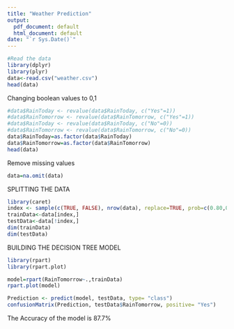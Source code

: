 ---
title: "Weather Prediction"
output:
  pdf_document: default
  html_document: default
date: "`r Sys.Date()`"
---

```{r}
#Read the data 
library(dplyr)
library(plyr)
data<-read.csv("weather.csv")
head(data)
```

Changing boolean values to 0,1
```{r}
#data$RainToday <- revalue(data$RainToday, c("Yes"=1))
#data$RainTomorrow <- revalue(data$RainTomorrow, c("Yes"=1))
#data$RainToday <- revalue(data$RainToday, c("No"=0))
#data$RainTomorrow <- revalue(data$RainTomorrow, c("No"=0))
data$RainToday=as.factor(data$RainToday)
data$RainTomorrow=as.factor(data$RainTomorrow)
head(data)
```


Remove missing values
```{r}
data=na.omit(data)
```
SPLITTING THE DATA
```{r}
library(caret)
index <- sample(c(TRUE, FALSE), nrow(data), replace=TRUE, prob=c(0.80,0.20))
trainData<-data[index,]
testData<-data[!index,]
dim(trainData)
dim(testData)
```
BUILDING THE DECISION TREE MODEL
```{r}
library(rpart)
library(rpart.plot)
```

```{r}
model=rpart(RainTomorrow~.,trainData)
rpart.plot(model)
```
```{r}

Prediction <- predict(model, testData, type= "class")
confusionMatrix(Prediction, testData$RainTomorrow, positive= "Yes")

```
The Accuracy of the model is 87.7%
